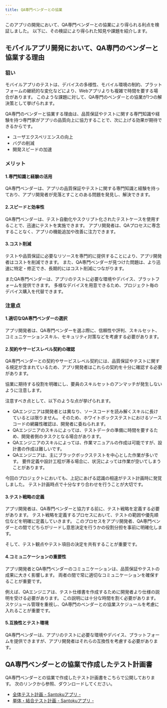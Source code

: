 ```yaml
---
title: QA専門ベンダーとの協業
---
```


このアプリの開発において、QA専門ベンダーとの協業により得られる利点を検証しました。
以下に、その検証により得られた知見や課題を紹介します。

## モバイルアプリ開発において、QA専門のベンダーと協業する理由

### 狙い

モバイルアプリのテストは、デバイスの多様性、モバイル環境の制約、プラットフォームの継続的な変化などにより、Webアプリよりも複雑で時間を要する場合があります。
このような課題に対して、QA専門のベンダーとの協業が1つの解決策として挙げられます。

QA専門のベンダーと協業する理由は、品質保証やテストに関する専門知識や経験を持つ専門家がアプリの品質向上に協力することで、次に上げる効果が期待できるからです。

- ユーザエクスペリエンスの向上
- バグの削減
- 開発スピードの加速

### メリット

#### 1.専門知識と経験の活用

QA専門ベンダーは、アプリの品質保証やテストに関する専門知識と経験を持っており、アプリ開発者が見落とすことのある問題を発見し、解決できます。

#### 2.スピードと効率性

QA専門ベンダーは、テスト自動化やスクリプト化されたテストケースを使用することで、迅速にテストを実施できます。
アプリ開発者は、QAプロセスに専念することなく、アプリの機能追加や改善に注力できます。

#### 3.コスト削減

テストや品質保証に必要なリソースを専門的に提供することにより、アプリ開発者はコストを削減できます。
また、QA専門ベンダーが見つけた問題は、より迅速に特定・修正でき、長期的にはコスト削減につながります。

またQA専門ベンダーは、アプリのテストに必要な環境やデバイス、プラットフォームを提供できます。
多様なデバイスを用意できるため、プロジェクト毎のデバイス購入を代替できます。

### 注意点

#### 1.適切なQA専門ベンダーの選択

アプリ開発者は、QA専門ベンダーを選ぶ際に、信頼性や評判、スキルセット、コミュニケーションスキル、セキュリティ対策などを考慮する必要があります。

#### 2.契約やサービスレベル契約の確認

QA専門ベンダーとの契約やサービスレベル契約には、品質保証やテストに関する規定が含まれているため、アプリ開発者はこれらの契約を十分に確認する必要があります。

協業に期待する役割を明確にし、要員のスキルセットのアンマッチが発生しないように注意します。

注意すべき点として、以下のような点が挙げられます。

- QAエンジニアは開発者とは異なり、ソースコードを読み解くスキルに長けているとは限りません。
そのため、ホワイトボックステストにおけるソースコードの網羅性確認は、開発者に委ねられます。
- QAエンジニアのスキルによっては、テストデータの準備に時間を要するため、開発者側のタスクとなる場合があります。
- QAエンジニアのスキルによっては、作業マニュアルの作成は可能ですが、設計書の作成は難しいです。
- QAエンジニアは、主にブラックボックステストを中心とした作業が多いです。
要件定義や設計工程が滞る場合に、状況によっては作業が空いてしまうことがあります。

今回のプロジェクトにおいても、上記にあげる認識の相違がテスト計画時に発覚しました。
テスト計画時点で十分なすり合わせを行うことが大切です。

#### 3.テスト戦略の定義

アプリ開発者は、QA専門ベンダーと協力する前に、テスト戦略を定義する必要があります。
テスト戦略を定義するプロセスにおいて、テストの範囲や優先順位などを明確に定義していきます。
このプロセスをアプリ開発者、QA専門ベンダーとの間でどちらがリードし意思決定を行うかの役割分担を事前に明確化します。

そして、テスト観点やテスト項目の決定を共有することが重要です。

#### 4.コミュニケーションの重要性

アプリ開発者とQA専門ベンダーのコミュニケーションは、品質保証やテストの成果に大きく影響します。
両者の間で常に適切なコミュニケーションを確保することが重要です。

例えば、QAエンジニアは、テスト仕様書を作成するために開発者より仕様の説明を受ける必要があります。
この説明には十分な時間を割く必要があります。
スケジュール管理を重視し、QA専門のベンダーとの協業スケジュールを考慮に入れることが重要です。

#### 5.互換性とテスト環境

QA専門ベンダーは、アプリのテストに必要な環境やデバイス、プラットフォームを提供できますが、アプリ開発者はそれらの互換性を考慮する必要があります。


## QA専門ベンダーとの協業で作成したテスト計画書

QA専門ベンダーとの協業で作成したテスト計画書をこちらで公開しております。
次のリンクから参照、ダウンロードしてください。

- [全体テスト計画 - Santokuアプリ -](https://fintan.jp/wp-content/uploads/2022/03/testing-type-catalog.xlsx)
- [単体・結合テスト計画 - Santokuアプリ -](https://fintan.jp/wp-content/uploads/2022/03/testing-type-catalog.xlsx)
